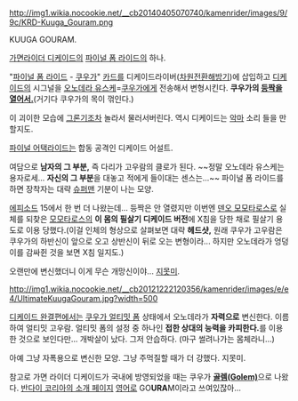 http://img1.wikia.nocookie.net/__cb20140405070740/kamenrider/images/9/9c/KRD-Kuuga_Gouram.png

KUUGA GOURAM.

[[가면라이더 디케이드]]의 [[파이널 라이드#s-2|파이널 폼 라이드]]의 하나. 

"[[파이널 라이드#s-2.1|파이널 폼 라이드]] - [[쿠우가]]" [[카드]]를 디케이드라이버([[차원]]전환해방기)에 삽입하고 [[디케이드(가면라이더 디케이드)|디케이드]]의 시그널을 [[오노데라 유스케]]=[[쿠우가(가면라이더 디케이드)|쿠우가]]에게 전송해서 변형시킨다. '''쿠우가의 [[등짝]][[등짝을 보자|을 열어서.]]'''(거기다 쿠우가의 목이 꺾인다.) 

이 괴이한 모습에 [[그론기]]조차 놀라서 물러서버린다. 역시 디케이드는 [[악마]] 소리 들을 만할지도.

[[파이널 라이드#s-4.1|파이널 어택라이드]]는 합동 공격인 디케이드 어설트.

여담으로 '''남자의 그 부분,''' 즉 다리가 고우람의 클로가 된다. ~~정말 오노데라 유스케는 용자로세... '''자신의 그 부분'''을 대놓고 적에게 들이대는 센스는...~~ 파이널 폼 라이드를 하면 장착자는 대략 [[슈퍼맨]] 기분이 나는 모양.

[[에피소드]] 15에서 한 번 더 나왔는데... 등짝은 안 열렸지만 이번엔 [[덴오 모모타로스]]로 실체를 되찾은 [[모모타로스(가면라이더 디케이드)|모모타로스]]의 '''이 몸의 필살기 디케이드 버전'''에 X침을 당한 채로 필살기 용도로 이용 당했다.(이걸 인체의 형상으로 살펴보면 대략 '''헤드샷,''' 원래 쿠우가 고우람은 쿠우가의 하반신이 앞으로 오고 상반신이 뒤로 오는 변형이라... 하지만 오노데라가 엉덩이를 감싸쥔 것을 보면 X침 일지도.)

오랜만에 변신했더니 이게 무슨 개망신이야... [[지못미]].

http://img1.wikia.nocookie.net/__cb20121222120356/kamenrider/images/e/e4/UltimateKuugaGouram.jpg?width=500

[[가면라이더 디케이드 완결편|디케이드 완결편]]에서는 [[쿠우가/폼#s-2.8|쿠우가 얼티밋 폼]] 상태에서 오노데라가 '''자력으로''' 변신한다. 이름하여 얼티밋 고우람. 얼티밋 폼의 설정 중 하나인 '''접한 상대의 능력을 카피한다.'''를 이용한 것으로 보인다만... 개박살이 났다. 그저 안습하다. (마구 썰려나가는 몸체라니...)

아예 그냥 자폭용으로 변신한 모양. 그냥 주먹질할 때가 더 강했다. 지못미.

참고로 가면 라이더 디케이드가 국내에 방영되었을 때는 쿠우가 '''[[골렘|골렘(Golem)]]'''으로 나왔다. [http://www.bandaikorea.co.kr/shopping/banProduct_v.jsp?prod_id=8809142887041-1101 반다이 코리아의 소개 페이지] [[영어]]로 GO'''URA'''M이라고 쓰여있잖아...
